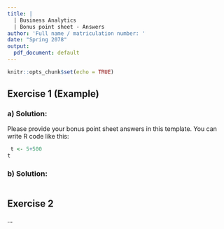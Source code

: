 ---
title: |
  | Business Analytics  
  | Bonus point sheet - Answers
author: 'Full name / matriculation number: '
date: "Spring 2078"
output:
  pdf_document: default
---

```{r setup, include=FALSE}
knitr::opts_chunk$set(echo = TRUE)
```

## Exercise 1 (Example)

### a) Solution:

Please provide your bonus point sheet answers in this template. You can write R code like this:

```{r}
 t <- 5+500
t
```

### b) Solution:
```{r}
 
```

## Exercise 2

...